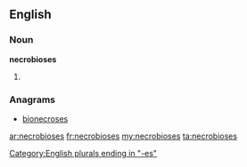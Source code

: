==English==

===Noun===
'''necrobioses'''

# {{plural of|[[necrobiosis]]}}

===Anagrams===
* [[bionecroses#English|bionecroses]]

[[Category:English plurals ending in "-es"]]

[[ar:necrobioses]]
[[fr:necrobioses]]
[[my:necrobioses]]
[[ta:necrobioses]]